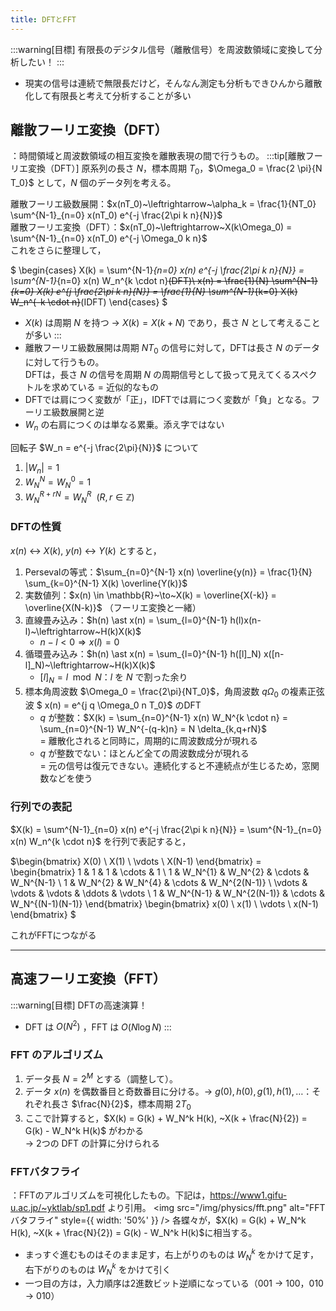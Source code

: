 ```yaml
---
title: DFTとFFT
---
```


:::warning[目標]
有限長のデジタル信号（離散信号）を周波数領域に変換して分析したい！
:::
- 現実の信号は連続で無限長だけど，そんなん測定も分析もできひんから離散化して有限長と考えて分析することが多い

## 離散フーリエ変換（DFT）
：時間領域と周波数領域の相互変換を離散表現の間で行うもの。
:::tip[離散フーリエ変換（DFT）]
原系列の長さ $N$，標本周期 $T_0$，$\Omega_0 = \frac{2 \pi}{N T_0}$ として，$N$ 個のデータ列を考える。

離散フーリエ級数展開：$x(nT_0)~\leftrightarrow~\alpha_k = \frac{1}{NT_0} \sum^{N-1}_{n=0} x(nT_0) e^{-j \frac{2\pi k n}{N}}$  
離散フーリエ変換（DFT）：$x(nT_0)~\leftrightarrow~X(k\Omega_0) = \sum^{N-1}_{n=0} x(nT_0) e^{-j \Omega_0 k n}$  
これをさらに整理して，

$
\begin{cases} 
X(k) = \sum^{N-1}_{n=0} x(n) e^{-j \frac{2\pi k n}{N}} = \sum^{N-1}_{n=0} x(n) W_n^{k \cdot n}~~(DFT)\\
x(n) = \frac{1}{N} \sum^{N-1}_{k=0} X(k) e^{j \frac{2\pi k n}{N}} = \frac{1}{N} \sum^{N-1}_{k=0} X(k) W_n^{-k \cdot n}~~(IDFT)
\end{cases}
$
- $X(k)$ は周期 $N$ を持つ $\to$ $X(k) = X(k + N)$ であり，長さ $N$ として考えることが多い
:::
- 離散フーリエ級数展開は周期 $NT_0$ の信号に対して，DFTは長さ $N$ のデータに対して行うもの。  
DFTは，長さ $N$ の信号を周期 $N$ の周期信号として扱って見えてくるスペクトルを求めている = 近似的なもの
- DFTでは肩につく変数が「正」，IDFTでは肩につく変数が「負」となる。フーリエ級数展開と逆
- $W_n$ の右肩につくのは単なる累乗。添え字ではない

回転子 $W_n = e^{-j \frac{2\pi}{N}}$ について
1. $|W_n| = 1$
2. $W_N^N = W_N^0 = 1$
3. $W_N^{R+rN} = W_N^R~~(R,r \in \mathbb{Z})$

### DFTの性質
$x(n)~\leftrightarrow~X(k),~y(n)~\leftrightarrow~Y(k)$ とすると，
1. Persevalの等式：$\sum_{n=0}^{N-1} x(n) \overline{y(n)} = \frac{1}{N} \sum_{k=0}^{N-1} X(k) \overline{Y(k)}$
2. 実数値列：$x(n) \in \mathbb{R}~\to~X(k) = \overline{X(-k)} = \overline{X(N-k)}$ （フーリエ変換と一緒）
3. 直線畳み込み：$h(n) \ast x(n) = \sum_{l=0}^{N-1} h(l)x(n-l)~\leftrightarrow~H(k)X(k)$
    - $n-l < 0 \Rightarrow x(l) = 0$
4. 循環畳み込み：$h(n) \ast x(n) = \sum_{l=0}^{N-1} h([l]_N) x([n-l]_N)~\leftrightarrow~H(k)X(k)$
    - $[l]_N = l \mod N$：$l$ を $N$ で割った余り
5. 標本角周波数 $\Omega_0 = \frac{2\pi}{NT_0}$，角周波数 $q\Omega_0$ の複素正弦波 $ x(n) = e^{j q \Omega_0 n T_0}$ のDFT  
    - $q$ が整数：$X(k) = \sum_{n=0}^{N-1} x(n) W_N^{k \cdot n} = \sum_{n=0}^{N-1} W_N^{-(q-k)n} = N \delta_{k,q+rN}$  
    = 離散化されると同時に，周期的に周波数成分が現れる
    - $q$ が整数でない：ほとんど全ての周波数成分が現れる   
    = 元の信号は復元できない。連続化すると不連続点が生じるため，窓関数などを使う

### 行列での表記
$X(k) = \sum^{N-1}_{n=0} x(n) e^{-j \frac{2\pi k n}{N}} = \sum^{N-1}_{n=0} x(n) W_n^{k \cdot n}$ を行列で表記すると，

$\begin{bmatrix}
X(0) \\
X(1) \\
\vdots \\
X(N-1)
\end{bmatrix} = \begin{bmatrix}
1 & 1 & 1 & \cdots & 1 \\
1 & W_N^{1} & W_N^{2} & \cdots & W_N^{N-1} \\
1 & W_N^{2} & W_N^{4} & \cdots & W_N^{2(N-1)} \\
\vdots & \vdots & \vdots & \ddots & \vdots \\
1 & W_N^{N-1} & W_N^{2(N-1)} & \cdots & W_N^{(N-1)(N-1)}
\end{bmatrix}
\begin{bmatrix}
x(0) \\
x(1) \\
\vdots \\
x(N-1)
\end{bmatrix}
$

これがFFTにつながる

---

## 高速フーリエ変換（FFT）
:::warning[目標]
DFTの高速演算！
- DFT は $O(N^2)$ ，FFT は $O(N \log N)$
:::
### FFT のアルゴリズム
1. データ長 $N = 2^M$ とする（調整して）。
2. データ $x(n)$ を偶数番目と奇数番目に分ける。$\to$ $g(0),h(0),g(1),h(1),\dots$：それぞれ長さ $\frac{N}{2}$，標本周期 $2T_0$
3. ここで計算すると，$X(k) = G(k) + W_N^k H(k), ~X(k + \frac{N}{2}) = G(k) - W_N^k H(k)$ がわかる  
$\to$ 2つの DFT の計算に分けられる

### FFTバタフライ
：FFTのアルゴリズムを可視化したもの。下記は，https://www1.gifu-u.ac.jp/~yktlab/sp1.pdf より引用。
<img src="/img/physics/fft.png" alt="FFTバタフライ" style={{ width: '50%' }} />
各蝶々が，$X(k) = G(k) + W_N^k H(k), ~X(k + \frac{N}{2}) = G(k) - W_N^k H(k)$に相当する。
- まっすぐ進むものはそのまま足す，右上がりのものは $W_N^k$ をかけて足す，右下がりのものは $W_N^k$ をかけて引く
- 一つ目の方は，入力順序は2進数ビット逆順になっている（001 $\to$ 100，010 $\to$ 010）